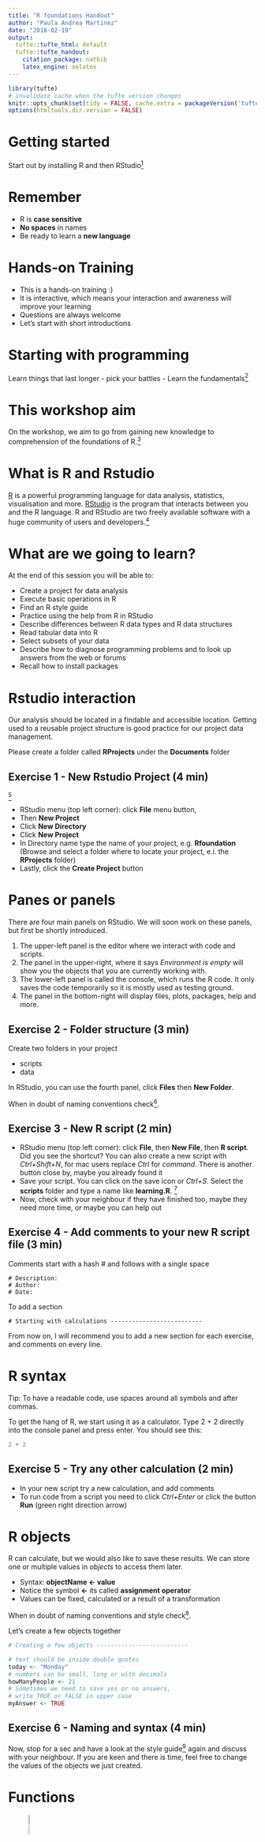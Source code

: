 ```yaml
---
title: "R foundations Handout"
author: "Paula Andrea Martinez"
date: "2018-02-19"
output:
  tufte::tufte_html: default
  tufte::tufte_handout:
    citation_package: natbib
    latex_engine: xelatex
---
```


```r
library(tufte)
# invalidate cache when the tufte version changes
knitr::opts_chunk$set(tidy = FALSE, cache.extra = packageVersion('tufte'))
options(htmltools.dir.version = FALSE)
```

# Getting started

Start out by installing R and then RStudio^[See installation instructions [installation.md](https://github.com/orchid00/R4da/blob/master/installation.md)]

# Remember

- R is **case sensitive**
- **No spaces** in names
- Be ready to learn a **new language**

# Hands-on Training

- This is a hands-on training :) 
- It is interactive, which means your interaction and awareness will improve 
  your learning
- Questions are always welcome
- Let's start with short introductions

# Starting with programming

Learn things that last longer - pick your battles - Learn the 
fundamentals^[["Learning to code is a never ending journey with a set of challenges and delights unique to each person"](https://twitter.com/aprilwensel/status/953387594783506433)]

# This workshop aim

On the workshop, we aim to go from gaining new knowledge to comprehension of 
the foundations of R.^[[Key levels of learning](https://sites.google.com/a/glenview34.org/aprilpdexample/_/rsrc/1468735374217/easing-into-a-1-1-classroom/promoting-higher-order-thinking-skills/blooms_taxonomy.jpg)]   

# What is R and Rstudio

[R](https://www.r-project.org/) is a powerful programming language for data analysis, statistics, visualisation and more. 
[RStudio](https://www.rstudio.com/) is the program that interacts between you 
and the R language. R and RStudio are two freely available software with a huge 
community of users and developers.^[[resources](https://github.com/orchid00/R4da/blob/master/resources.md)]

# What are we going to learn?

At the end of this session you will be able to:

   * Create a project for data analysis
   * Execute basic operations in R
   * Find an R style guide
   * Practice using the help from R in RStudio
   * Describe differences between R data types and R data structures
   * Read tabular data into R
   * Select subsets of your data
   * Describe how to diagnose programming problems and to look up 
     answers from the web or forums
   * Recall how to install packages

# Rstudio interaction

Our analysis should be located in a findable and accessible location. 
Getting used to a reusable project structure is good practice for our project
data management.

Please create a folder called **RProjects** under the **Documents** folder

## Exercise 1 - New Rstudio Project (4 min)

^[FYI: Projects make managing multiple directories straightforward]

* RStudio menu (top left corner): click **File** menu button, 
* Then **New Project**
* Click **New Directory**
* Click **New Project** 
* In Directory name type the name of your project, e.g. **Rfoundation** 
  (Browse and select a folder where to locate your project, e.i. the 
  **RProjects** folder)
* Lastly, click the **Create Project** button

# Panes or panels

There are four main panels on RStudio.
We will soon work on these panels, but first be shortly introduced.  

1. The upper-left panel is the editor where we interact with code and scripts.
2. The panel in the upper-right, where it says *Environment is empty* will 
   show you the objects that you are currently working with.
3. The lower-left panel is called the console, which runs the R code. It
   only saves the code temporarily so it is mostly used as testing ground. 
4. The panel in the bottom-right will display files, plots, packages, help and more.

## Exercise 2 - Folder structure (3 min)

Create two folders in your project

 * scripts
 * data

In RStudio, you can use the fourth panel, click **Files** then **New Folder**. 

When in doubt of naming conventions check^[[a style guide](http://adv-r.had.co.nz/Style.html)].

## Exercise 3 - New R script (2 min)

* RStudio menu (top left corner): click **File**, then **New File**, then **R script**. Did you see the shortcut? You can also create a new script with *Ctrl+Shift+N*, for mac users replace *Ctrl* for *command*. There is another button close by, maybe you already found it
* Save your script. You can click on the save icon or *Ctrl+S*. Select the **scripts** folder and type a name like **learning.R**. ^[[The **.R** extension is important for R to recognise your script]] 
* Now, check with your neighbour if they have finished too, maybe they need more time, or maybe you can help out  

## Exercise 4 - Add comments to your new R script file (3 min)

Comments start with a hash # and follows with a single space

    # Description:
    # Author:
    # Date:

To add a section 
 
    # Starting with calculations --------------------------

From now on, I will recommend you to add a new section for each exercise, and 
comments on every line.

# R syntax

Tip: To have a readable code, use spaces around all symbols and after commas. 

To get the hang of R, we start using it as a calculator. Type 2 + 2 
directly into the console panel and press enter. You should see this:
```r
2 + 2
```

## Exercise 5 - Try any other calculation (2 min)

* In your new script try a new calculation, and add comments
* To run code from a script you need to click *Ctrl+Enter* or click the button
  **Run** (green right direction arrow)

# R objects

R can calculate, but we would also like to save these results. We can store one or multiple values in *objects* to access them later. 

* Syntax: **objectName <- value**
* Notice the symbol **<-** its called **assignment operator**  
* Values can be fixed, calculated or a result of a transformation

When in doubt of naming conventions and style check^[[a style guide](http://adv-r.had.co.nz/Style.html)].

Let's create a few objects together

```r
# Creating a few objects --------------------------

# text should be inside double quotes
today <- "Monday"
# numbers can be small, long or with decimals
howManyPeople <- 21
# Sometimes we need to save yes or no answers, 
# write TRUE or FALSE in upper case
myAnswer <- TRUE
```

## Exercise 6 - Naming and syntax  (4 min)

Now, stop for a sec and have a look at the style guide^[[ style guide](http://adv-r.had.co.nz/Style.html)] again and
discuss with your neighbour. If you are keen and there is time, feel free to
change the values of the objects we just created.

# Functions

![A simple function](../img/function-box.png){ width=10%}

# How to get help

To use functions we first need to learn how they work.

There are three ways to find help using RStudio^[The help panel will show you 
the Documentation with examples at the end]

1. ?functionName 
2. help(functionName)
3. Press **F1** or **command F1** on the functionName

From now on, I will encourage you to use the help for any new function you encounter.

## Exercise 7 - Using the help on RStudio to find your objects (1 min)

- What does `ls` stand for?
- test `ls()` on your script
- How many objects do you have in your environment?

# R data types

We had created these three objects with specific R data types

- numeric
- logical
- character

## Exercise 8 - Check the R data type of your objects using `class` (2 min)

- Articulate a description of each R data type

# Data structures

- vector
- matrix
- data.frame

![Structure graph](../img/Rdatasctructures.png)

## Example of a numeric vector

We use the function `c()` to combine values and create vectors

```r
track <- c(10, 2, 5.3, 6, -25, 14) # numeric vector
track
```

## Exercise 9 - Create a vector (3 min)

You can create either a vector of characters or a vector of logicals

* If you create a vector of characters use quotes `""` for each value
* If you create a vector of logicals use `TRUE` and `FALSE` as values

These is how the results should look
```r
vectorChar <- c("one", "two", "three") # character vector
vectorChar
vectorLogi <- c(TRUE, TRUE, FALSE) # logical vector
vectorLogi
```

## Exercise 10 - Discuss with your neighbour  (2 min )

- Did an error come up? Could you fix it?
- Did you use the help?
- Did you google up for hints?

## Exercise 11 - Other structures  (4 min )

Use the help to find out more about 

- `factor`
- `list`

- Can you find an example of your own data where you can use one of these structures?

# Import files

Let's introduce some data to R.

First, make sure you have a data folder! 

Remember R is **case sensitive**

```r
download.file(url = "http://tiny.cc/csvexample", 
              destfile = "data/example.csv")

mydata <- read.csv(file = "data/example.csv")
```

## Exercise 12 - Importing data into R  (4 min)

- Use the code above to import data into R.^[You can either read the example.csv file or copy another csv file to your data folder]
- It is recommended that you always use the help to find out more about the new 
functions before using them.^[You can also read other kinds of files using `read.table` or use functions from packages like **readr**]
- checkout the function `str` with your new object

## Exercise 13 - Let's discuss

- what have you learned from the new functions?
- what kind of data did you read into R?
- is `str` useful? 

```r
mydata <- read.csv(file = "../data/example.csv")
```

```r
# let's now create a plot
plot(x = mydata$M_At1, y = mydata$M_At2)
```


# Install packages

Most [R](https://cran.r-project.org/) packages can be installed like this:
`install.packages("packageName")`

After installing, you need to load it using `library(packageName)`. You will need to load a package for each new R session.

Then, go to the fourth panel and select the packages tab, after loading a package
it should be checked.

You can also check `sessionInfo()`

## Exercise 14 - Install the ggplot2 package for graphics (3 min)

* Use what you have learned to install the ggplot2 package.
After that, if you are keen you can install the [tidyverse](https://www.tidyverse.org/) package.

```r
library(ggplot2)

ggplot(data = mydata, 
       mapping = aes(x = M_At1, y = M_At2)) +
  geom_point()
```

## Exercise 15 - how to find help on the web (7 min)

- Your task is now to create a new ggplot with colours.
  It can be any kind of ggplot and you can use any colour
- You need to google is out, you can work in pairs 

# This is the start of your own R self-learning path

Now look at your script, look how good you are doing, and you can keep going.

# Resources

There are plenty of R [resources](https://github.com/orchid00/R4da/blob/master/resources.md), these are only a few.

# Feedback

To finish up please send your anonymous feedback through this link before leaving
[http://tiny.cc/elixir_feedback](http://tiny.cc/elixir_feedback)

# Close project

**File** **close project** (save your data if you want), then you can close RStudio.

# Open source

This handout was written in Rmarkdown and uses the open-source style [Tufte](https://rstudio.github.io/tufte/). It has been published in 
[Github pages](https://orchid00.github.io/Rfoundation.html) and also as a 
[PDF handout](https://github.com/orchid00/R4da/raw/master/scripts/Rfoundation.pdf). 

All of the information of my courses can be found on my Github repo [R for Data Analysis](https://github.com/orchid00/R4da). These resources are freely available under the Creative Commons - Attribution Licence. You may re-use and adapt the material in any way you wish, without asking permission, **provided you cite the original source**. That is a link back to the website [R for Data Analysis](https://github.com/orchid00/R4da) and my ORCID 0000-0002-8990-1985.

I acknowledge this publication is resulting from support of [Elixir-Belgium](https://www.elixir-belgium.org/) for my role as data science and bioinformatics trainer. 

Last update: `r Sys.Date()`
